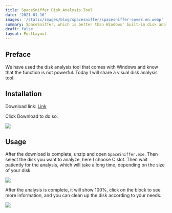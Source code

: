 ```yaml
---
title: SpaceSniffer Disk Analysis Tool
date: '2021-01-16'
images: '/static/images/blog/spacesniffer/spacesniffer-cover.en.webp'
summary: SpaceSniffer, which is better than Windows' built-in disk analysis tool, analyzes your disk in detail
draft: false
layout: PostLayout
---
```


## Preface

We have used the disk analysis tool that comes with Windows and know that the function is not powerful. Today I will share a visual disk analysis tool.

## Installation

Download link: [Link](https://www.fosshub.com/SpaceSniffer.html)

Click Download to do so.

![](/static/images/blog/spacesniffer/spacesniffer-1.webp)

## Usage

After the download is complete, unzip and open `SpaceSniffer.exe`. Then select the disk you want to analyze, here I choose C slot. Then wait patiently for the analysis, which will take a long time, depending on the size of your disk.

![](/static/images/blog/spacesniffer/spacesniffer-2.webp)

After the analysis is complete, it will show 100%, click on the block to see more information, and you can clean up the disk according to your needs.

![](/static/images/blog/spacesniffer/spacesniffer-3.webp)

